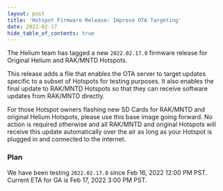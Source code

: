 ```yaml
---
layout: post
title: 'Hotspot Firmware Release: Improve OTA Targeting'
date: 2022-02-17
hide_table_of_contents: true
---
```


The Helium team has tagged a new `2022.02.17.0` firmware release for Original Helium and RAK/MNTD
Hotspots.

<!--truncate-->

This release adds a file that enables the OTA server to target updates specific to a subset of
Hotspots for testing purposes. It also enables the final update to RAK/MNTD Hotspots so that they
can receive software updates from RAK/MNTD directly.

For those Hotspot owners flashing new SD Cards for RAK/MNTD and original Helium Hotspots, please use
this base image going forward. No action is required otherwise and all RAK/MNTD and original
Hotspots will receive this update automatically over the air as long as your Hotspot is plugged in
and connected to the internet.

### Plan

We have been testing `2022.02.17.0` since Feb 16, 2022 12:00 PM PST. Current ETA for GA is Feb 17,
2022 3:00 PM PST.
